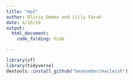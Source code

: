 ```yaml
---
title: "mp3"
author: Olivia Demeo and Lilly Farah
date: 4/16/19
output:
  html_document:
    code_folding: hide

---
```


```r

library(sf)
library(tidyverse)
devtools::install_github("beanumber/macleish")

```

##

```r



```


